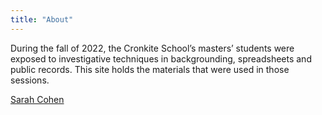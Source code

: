 ```yaml
---
title: "About"
---
```


During the fall of 2022, the Cronkite School's masters' students were exposed to investigative techniques in backgrounding, spreadsheets and public records. This site holds the materials that were used in those sessions. 

<a href="mailto:sarah.h.cohen@asu.edu">Sarah Cohen</a>

